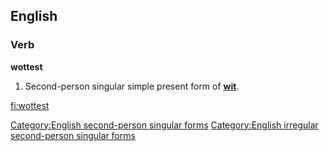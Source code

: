 ==English==

===Verb===
'''wottest'''

# {{context|archaic|lang=en}} Second-person singular simple present form of '''[[wit]]'''.

[[Category:English second-person singular forms]]
[[Category:English irregular second-person singular forms]]

[[fi:wottest]]